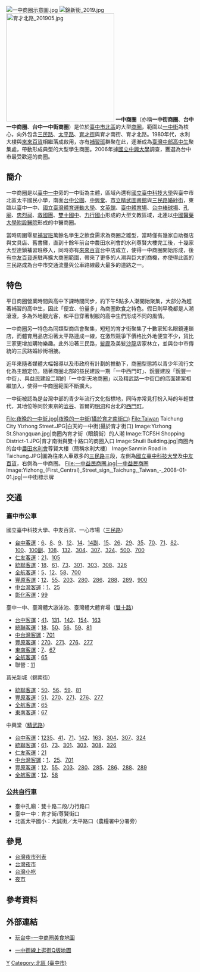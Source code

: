 {{Coord|24.1471065|120.6857698|type:landmark_dim:1000_source:GoogleMaps|display=title}}
{{Infobox 台灣景點
|name=一中商圈
|image= Yizhong Street 201905.jpg
|imagename= 晚上的一中街（太平路口；2019年）
|othername=一中街商圈、中友商圈
|formalname=
|class=百貨、商店街
|time=
|facility= 
|measure=
|location=
|altitude=
|specialty=
|attention=
|open=
|cost=
|website=
}}
[[File:一中商圈示意圖.jpg|thumb]]
[[File:錦新街_2019.jpg|thumb]]
[[File:育才北路_201905.jpg|290px]]
'''一中商圈'''（亦稱'''一中街商圈'''、'''台中一中商圈'''、'''台中一中街商圈'''）是位於[[臺中市|臺中市]][[北區_(臺中市)|北區]]的大型[[商圈|商圈]]，範圍以[[一中街_(台中市區)|一中街]]為核心，向外包含[[三民路_(台中市區)|三民路]]、[[太平路_(台中市北區)|太平路]]、[[育才街|育才街]]與育才南街、育才北路。1980年代，水利大樓與[[來來百貨|來來百貨]]相繼落成啟用，亦有[[補習班|補習班]]群聚在此，逐漸成為[[臺灣中部|臺灣中部]][[高中生|高中生]]聚集處，帶動形成典型的大型學生商圈。2006年據[[國立中興大學|國立中興大學]]調查，獲選為台中市最受歡迎的商圈。

== 簡介 ==
一中商圈是以[[臺中一中|臺中一中]]旁的一中街為主體，區域內還有[[國立臺中科技大學|國立臺中科技大學]]與臺中市北區太平國民小學，南面[[台中公園|台中公園]]、[[中興堂|中興堂]]、[[臺中市立圖書館精武圖書館|市立精武圖書館]]與[[三民路_(台中市區)|三民路婚紗街]]，東臨以臺中一中、[[國立臺灣體育運動大學|國立臺灣體育運動大學]]、[[文英館|文英館]]、[[國立臺灣體育運動大學田徑場|臺中體育場]]、[[台中棒球場|台中棒球場]]、[[臺中市孔子廟|孔廟]]、[[臺中市忠烈祠|忠烈祠]]、[[救國團|救國團]]、[[臺中市立雙十國民中學|雙十國中]]、[[臺中市東區力行國民小學|力行國小]]形成的大型文教區域，北連以[[中國醫藥大學附設醫院|中國醫藥大學附設醫院]]形成的中醫商圈。

當時周圍零星[[補習班|補習班]]萬餘名學生之飲食需求為商圈之雛型，當時僅有幾家自助餐店與文具店、舊書攤，直到十餘年前台中農田水利會的水利尊賢大樓完工後，十幾家大型連鎖補習班移入，同時亦有[[來來百貨|來來百貨]]台中店成立，使得一中商圈開始形成，後有[[中友百貨|中友百貨]]進駐再擴大商圈範圍，帶來了更多的人潮與巨大的商機，亦使得此區的三民路成為台中市交通流量與公車路線最大最多的道路之一。

== 特色 ==
平日商圈營業時間與高中下課時間同步，約下午5點多人潮開始聚集，大部分為趕著補習的高中生，因此「便宜、份量多」為商圈飲食之特色。假日則早晚都是人潮滾滾，多為外地觀光客，和平日穿著制服的高中生們形成不同的風情。

一中商圈另一特色為同類型商店會聚集，短短的育才街聚集了十數家知名眼鏡連鎖店，而體育用品店沿著太平路連成一線，在激烈競爭下價格比外地便宜不少，貨比三家更增加購物樂趣。此外沿著三民路，[[髮廊|髮廊]]及美髮[[沙龍|沙龍]]店家林立，並與台中市傳統的三民路婚紗街相接。

近年來隨者媒體大幅報導以及市政府有計劃的推動下，商圈型態將以青少年流行文化為主題定位。隨著商圈北部的益民建設一期「一中西門町」、銳豐建設「銳豐一中街」、與益民建設二期的「一中新天地商圈」以及精武路一中街口的店面建案相繼加入，使得一中商圈範圍不斷擴大。

一中街被認為是台灣中部的青少年流行文化指標地，同時亦常見打扮入時的年輕世代，其地位等同於東京的[[澁谷|澁谷]]、首爾的[[明洞|明洞]]和台北的[[西門町|西門町]]。

<gallery>
File:夜晚的一中街.jpg|夜晚的一中街(攝於育才南街口)
File:Taiwan Taichung City Yizhong Street.JPG|白天的一中街(攝於育才街口)
Image:Yizhong St.Shangquan.jpg|商圈內育才街（眼鏡街）的人潮
Image:TCFSH Shopping District-1.JPG|育才南街與雙十路口的商圈入口
Image:Shuili Building.jpg|商圈內的台中[[農田水利會|農田水利會]]尊賢大樓（簡稱水利大樓）
Image:Sanmin Road in Taichung.JPG|圖為往來人車眾多的[[三民路_(台中市區)|三民路]]三段，左側為[[國立臺中科技大學|國立臺中科技大學]]及[[中友百貨|中友百貨]]，右側為一中商圈。
File:一中益民商圈.jpg|一中益民商圈
Image:Yizhong_(First_Central)_Street_sign,_Taichung,_Taiwan_-_2008-01-01.jpg|一中街標示牌
</gallery>

== 交通 ==
===臺中市公車===
;國立臺中科技大學、中友百貨、一心市場（[[三民路_(台中市區)|三民路]]）
*[[台中客運|台中客運]]：[[台中市公車6路|6]]、[[台中市公車8路|8]]、[[台中市公車9路|9]]、[[台中市公車12路|12]]、[[台中市公車14路|14]]、[[台中市公車14路|14副]]、[[台中市公車15路|15]]、[[台中市公車26路|26]]、[[台中市公車29路|29]]、[[台中市公車35路|35]]、[[台中市公車70路|70]]、[[台中市公車71路|71]]、[[台中市公車82路|82]]、[[台中市公車100路|100]]、[[台中市公車100路|100副]]、[[台中市公車108路|108]]、[[台中市公車132路|132]]、[[台中市公車304路|304]]、[[台中市公車307路|307]]、[[台中市公車324路|324]]、[[台中市公車500路|500]]、[[台中市公車700路|700]]
*[[仁友客運|仁友客運]]：[[台中市公車21路|21]]、[[台中市公車105路|105]]
*[[統聯客運|統聯客運]]：[[台中市公車18路|18]]、[[台中市公車61路|61]]、[[台中市公車73路|73]]、[[台中市公車301路|301]]、[[台中市公車303路|303]]、[[台中市公車308路|308]]、[[台中市公車326路|326]]
*[[全航客運|全航客運]]：[[台中市公車5路|5]]、[[台中市公車12路|12]]、[[台中市公車58路|58]]、[[台中市公車700路|700]]
*[[豐原客運|豐原客運]]：[[台中市公車12路|12]]、[[台中市公車55路|55]]、[[台中市公車203路|203]]、[[台中市公車280路|280]]、[[台中市公車286路|286]]、[[台中市公車288路|288]]、[[台中市公車289路|289]]、[[台中市公車900路|900]]
*[[中台灣客運|中台灣客運]]：[[台中市公車1路|1]]、[[台中市公車25路|25]]
*[[彰化客運|彰化客運]]：[[台中市公車99路|99]]

;臺中一中、臺灣體大游泳池、臺灣體大體育場（[[雙十路|雙十路]]）
*[[台中客運|台中客運]]：[[台中市公車41路|41]]、[[台中市公車131路|131]]、[[台中市公車142路|142]]、[[台中市公車154路|154]]、[[台中市公車163路|163]]
*[[統聯客運|統聯客運]]：[[台中市公車18路|18]]、[[台中市公車50路|50]]、[[台中市公車56路|56]]、[[台中市公車59路|59]]、[[台中市公車81路|81]]
*[[中台灣客運|中台灣客運]]：[[台中市公車701路|701]]
*[[豐原客運|豐原客運]]：[[台中市公車270路|270]]、[[台中市公車271路|271]]、[[台中市公車276路|276]]、[[台中市公車277路|277]]
*[[東南客運|東南客運]]：[[台中市公車7路|7]]、[[台中市公車67路|67]]
*[[全航客運|全航客運]]：[[台中市公車65路|65]]
*聯營：[[台中市公車11路|11]]

;莒光新城（錦南街）
*[[統聯客運|統聯客運]]：[[台中市公車50路|50]]、[[台中市公車56路|56]]、[[台中市公車59路|59]]、[[台中市公車81路|81]]
*[[豐原客運|豐原客運]]：[[台中市公車51路|51]]、[[台中市公車270路|270]]、[[台中市公車271路|271]]、[[台中市公車276路|276]]、[[台中市公車277路|277]]
*[[全航客運|全航客運]]：[[台中市公車65路|65]]
*[[東南客運|東南客運]]：[[台中市公車67路|67]]

;中興堂（[[精武路|精武路]]）
*[[台中客運|台中客運]]：[[台中市公車12路|12]][[台中市公車35路|35]]、[[台中市公車41路|41]]、[[台中市公車71路|71]]、[[台中市公車142路|142]]、[[台中市公車163路|163]]、[[台中市公車304路|304]]、[[台中市公車307路|307]]、[[台中市公車324路|324]]
*[[統聯客運|統聯客運]]：[[台中市公車61路|61]]、[[台中市公車73路|73]]、[[台中市公車301路|301]]、[[台中市公車303路|303]]、[[台中市公車308路|308]]、[[台中市公車326路|326]]
*[[仁友客運|仁友客運]]：[[台中市公車21路|21]]
*[[中台灣客運|中台灣客運]]：[[台中市公車1路|1]]、[[台中市公車25路|25]]、[[台中市公車701路|701]]
*[[豐原客運|豐原客運]]：[[台中市公車12路|12]]、[[台中市公車55路|55]]、[[台中市公車203路|203]]、[[台中市公車280路|280]]、[[台中市公車285路|285]]、[[台中市公車286路|286]]、[[台中市公車288路|288]]、[[台中市公車289路|289]]
*[[全航客運|全航客運]]：[[台中市公車12路|12]]、[[台中市公車58路|58]]

===[[臺中市公共自行車租賃系統|公共自行車]]===
*臺中孔廟：雙十路二段/力行路口
*臺中一中：育才街/尊賢街口
*北區太平國小：大誠街／太平路口（農糧署中分署旁）

==參見==
* [[台灣夜市列表|台灣夜市列表]]
* [[台灣夜市|台灣夜市]]
* [[台灣小吃|台灣小吃]]
* [[夜市|夜市]]

==參考資料==
{{reflist}}

==外部連結==
*{{zh-tw}}[http://www.playtc.com.tw/index.php?c=game&g_sn=11 玩台中-一中商圈美食地圖] {{Wayback|url=http://www.playtc.com.tw/index.php?c=game&g_sn=11 |date=20190509182021 }}
*{{zh-tw}}[http://www.walkgoler.cc/qmap/115 一中街線上逛街Q版地圖] {{Wayback|url=http://www.walkgoler.cc/qmap/115 |date=20210420231122 }}


[[Category:台中市商圈|Y]]
[[Category:北區_(臺中市)|Category:北區 (臺中市)]]